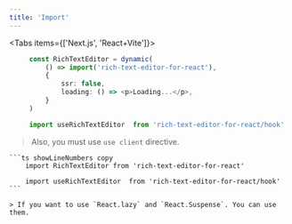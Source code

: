 ```yaml
---
title: 'Import'
---
```


 

<Tabs items={['Next.js', 'React+Vite']}>


  <Tab>

   ```ts showLineNumbers copy
        const RichTextEditor = dynamic(
            () => import('rich-text-editor-for-react'),
            {
                ssr: false,
                loading: () => <p>Loading...</p>,
            }
        )

        import useRichTextEditor  from 'rich-text-editor-for-react/hook'
   ```

   > Also, you must use `use client` directive.

  </Tab>



  <Tab>

    ```ts showLineNumbers copy
        import RichTextEditor from 'rich-text-editor-for-react'
        
        import useRichTextEditor  from 'rich-text-editor-for-react/hook'
    ```

    > If you want to use `React.lazy` and `React.Suspense`. You can use them.

  </Tab>

    

</Tabs>

